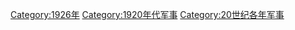 {{portal|軍事}}
{{Year by category
|m=1
|c=9
|d=2
|y=6
|cat=军事
|sortkey=军事
|parent=20世纪各年军事
|subcat=1920年代军事
}}

[[Category:1926年|Category:1926年]]
[[Category:1920年代军事|Category:1920年代军事]]
[[Category:20世纪各年军事|Category:20世纪各年军事]]